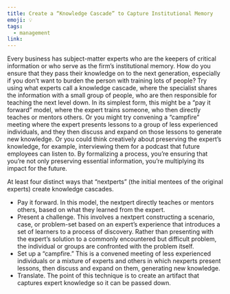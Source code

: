 ```yaml
---
title: Create a “Knowledge Cascade” to Capture Institutional Memory
emoji: 💡
tags:
  - management
link:
---
```


Every business has subject-matter experts who are the keepers of critical information or who serve as the firm’s institutional memory. How do you ensure that they pass their knowledge on to the next generation, especially if you don’t want to burden the person with training lots of people? Try using what experts call a knowledge cascade, where the specialist shares the information with a small group of people, who are then responsible for teaching the next level down. In its simplest form, this might be a “pay it forward” model, where the expert trains someone, who then directly teaches or mentors others. Or you might try convening a “campfire” meeting where the expert presents lessons to a group of less experienced individuals, and they then discuss and expand on those lessons to generate new knowledge. Or you could think creatively about preserving the expert’s knowledge, for example, interviewing them for a podcast that future employees can listen to. By formalizing a process, you’re ensuring that you’re not only preserving essential information, you’re multiplying its impact for the future.

At least four distinct ways that “nextperts” (the initial mentees of the original experts) create knowledge cascades.

- Pay it forward. In this model, the nextpert directly teaches or mentors others, based on what they learned from the expert.
- Present a challenge. This involves a nextpert constructing a scenario, case, or problem-set based on an expert’s experience that introduces a set of learners to a process of discovery. Rather than presenting with the expert’s solution to a commonly encountered but difficult problem, the individual or groups are confronted with the problem itself.
- Set up a “campfire.” This is a convened meeting of less experienced individuals or a mixture of experts and others in which nexperts present lessons, then discuss and expand on them, generating new knowledge.
- Translate. The point of this technique is to create an artifact that captures expert knowledge so it can be passed down.
